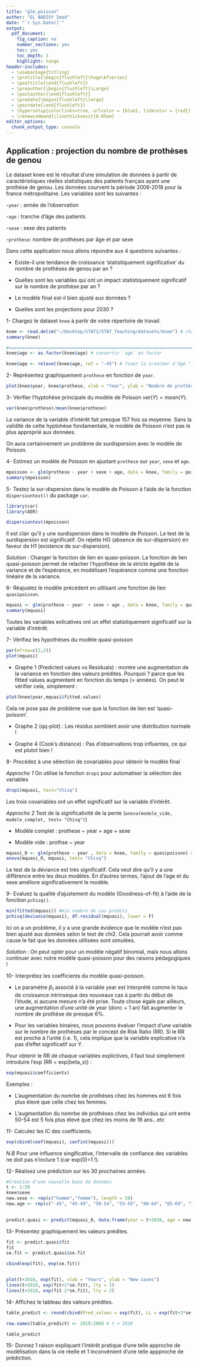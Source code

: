 ```yaml
---
title: "glm_poisson"
author: "EL BADISY Imad"
date: "`r Sys.Date()`"
output:
  pdf_document:
    fig_caption: no 
    number_sections: yes
    toc: yes
    toc_depth: 3
    highlight: tango
header-includes:
  - \usepackage{titling}
  - \pretitle{\begin{flushleft}\huge\bfseries}
  - \posttitle{\end{flushleft}}  
  - \preauthor{\begin{flushleft}\Large}
  - \postauthor{\end{flushleft}}  
  - \predate{\begin{flushleft}\large}
  - \postdate{\end{flushleft}}
  - \hypersetup{colorlinks=true, urlcolor = {blue}, linkcolor = {red}}
  - \renewcommand{\linethickness}{0.05em}
editor_options: 
  chunk_output_type: console
---
```


##  Application : projection du nombre de prothèses de genou 

Le dataset knee est le résultat d'une simulation de données à partir de caractéristiques réelles statistiques des patients français ayant une prothèse de genou. Les données courvent la période 2009-2018 pour la france métropolitaine. Les variables sont les suivantes : 

-`year` : année de l'observation 

-`age` : tranche d'âge des patients

-`sexe` : sexe des patients

-`prothese`: nombre de prothèses par âge et par sexe

Dans cette application nous allons répondre aux 4 questions suivantes :

* Existe-il une tendance de croissance 'statistiquement significative' du nombre de prothèses de genou par an ?

* Quelles sont les variables qui ont un impact statistiquement significatif sur le nombre de prothèse par an ? 

* Le modèle final est-il bien ajusté aux données ?

* Quelles sont les projections pour 2030 ?


1- Chargez le dataset `knee` à partir de votre répertoire de travail.
```r
knee <- read.delim("~/Desktop/STAT2/STAT_Teaching/datasets/knee") # changer le chemin !!!
summary(knee)

#=========================================================================================
knee$age <- as.factor(knee$age) # convertir `age` en factor 

knee$age <- relevel(knee$age, ref = "-45") # fixer la trancher d'âge "-45" comme référence
```

2- Représentez graphiquement `prothese` en fonction de  `year`.
```r
plot(knee$year, knee$prothese, xlab = "Year", ylab = "Nombre de prothèses", ylim= c(0,760)) #plot exploratoire de la distribution des nouveaux cas dans le temps 

```

3- Vérifier l'hyptohèse principale du modèle de Poisson $var(Y) = mean(Y)$.
```r
var(knee$prothese)/mean(knee$prothese)
```
La variance de la variable d'intérêt fait presque 157 fois sa moyenne. Sans la validité de cette hyptohèse fondamentale, le modèle de Poisson n'est pas le plus approprié aux données. 

On aura certainnement un problème de surdispersion avec le modèle de Poisson.

4- Estimez un modèle de Poisson en ajustant `prothese` sur `year`, `sexe` et `age`.
```r
mpoisson <- glm(prothese ~ year + sexe + age, data = knee, family = poisson)
summary(mpoisson)
```

5- Testez la sur-dispersion dans le modèle de Poisson à l'aide de la fonction `dispersiontest()` du package `car`.
```r
library(car)
library(AER)

dispersiontest(mpoisson)
```
Il est clair qu'il y une surdispersion dans le modèle de Poisson. Le test de la surdispersion est significatif. On rejette HO (absence de sur-dispersion) en faveur de H1 (existence de sur-dispersion).

_Solution_ : Changer la fonction de lien en quasi-poisson. La fonction de lien quasi-poisson permet de relacher l'hypothèse de la stricte égalité de la variance et de l'espérance, en modélisant l'espérance comme une fonction linéaire de la variance.

6- Réajustez le modèle précédent en utilisant une fonction de lien `quasipoisson`.
```r
mquasi <- glm(prothese ~ year  + sexe + age , data = knee, family = quasipoisson) #
summary(mquasi)
```

Toutes les variables exlicatives ont un effet statistiquement significatif sur la variable d'intérêt.

7- Vérifiez les hypothèses du modèle quasi-poisson

```r
par(mfrow=c(2,2))
plot(mquasi)
```

* Graphe 1 (Predicted values vs Residuals) : montre une augmentation de la variance en fonction des valeurs prédites. Pourquoi ? parce que les fitted values augmentent en fonction du temps (= années). On peut le vérifier cela, simplement : 

```r
plot(knee$year,mquasi$fitted.values)
```
Cela ne pose pas de problème vue que la fonction de lien est 'quasi-poisson'.

* Graphe 2 (qq-plot) : Les résidus semblent avoir une distribution normale !

* Graphe 4 (Cook's distance) : Pas d'observations trop influentes, ce qui est plutot bien ! 

8- Procédez à une sélection de covariables pour obtenir le modèle final

_Approche 1_  On utilise la fonction `drop1` pour automatiser la sélection des variables 
```r
drop1(mquasi, test="Chisq")
```
Les trois covariables ont un effet significatif sur la variable d'intérêt.

_Approche 2_ Test de la significativité de la pente (`anova(modele_vide, modele_complet, test= "Chisq")`)

* Modèle complet : prothese ~ year + age + sexe

* Modèle vide : prothse ~ year 

```r
mquasi_0 <- glm(prothese ~ year , data = knee, family = quasipoisson) # 
anova(mquasi_0, mquasi, test= "Chisq")
```
Le test de la déviance est très significatif. Cela veut dire qu'il y a une différence entre les deux modèles. En d'autres termes, l'ajout de l'age et du sexe améliore significativement le modèle. 

9- Evaluez la qualité d'ajustement du modèle (Goodness-of-fit) à l'aide de la fonction `pchisq()`.

```r
min(fitted(mquasi)) #min nombre de cas prédits
pchisq(deviance(mquasi), df.residual(mquasi), lower = F)

```
Ici on a un problème, il y a une grande évidence que le modèle n'est pas bien ajusté aux données selon le test de chi2. Cela pourrait avoir comme cause le fait que les données utilisées sont simulées. 


_Solution_ : On peut opter pour un modèle négatif binomial, mais nous allons continuer avec notre modèle quasi-poisson pour des raisons pédagogiques ! 

10- Interprétez les coefficients du modèle quasi-poisson. 

* Le paramètre $\beta_1$ associé à la variable year est interprété comme le taux de croissance intrinsèque des nouveaux cas à partir du début de l'étude, si aucune mesure n'a été prise. Toute chose égale par ailleurs, une augmentation d'une unité de year (donc + 1 an) fait augmenter le nombre de prothèse de  presque 6%. 

* Pour les variables binaires, nous pouvons évaluer l'impact d'une variable sur le nombre de prothèses par le concept de Risk Ratio (RR). Si le RR est proche à l'unité (i.e. 1), cela implique que la variable explicative n'a pas d'effet significatif sur Y. 

Pour obtenir le RR de chaque variables explictives, il faut tout simplement introduire l'exp (RR = exp(beta_x)) :
```r
exp(mquasi$coefficients)
```
Exemples : 

- L'augmentation du nomrbe de prothèses chez les hommes est 6 fois plus élevé que celle chez les femmes. 

- L'augmentation du nomrbe de prothèses chez les individus qui ont entre 50-54 est 5 fois plus élevé que chez les moins de 18 ans...etc


11- Calculez les IC des coefficients. 
```r
exp(cbind(coef(mquasi), confint(mquasi))) 
```
_N.B_ Pour une influence singificative, l'intervalle de confiance des variables ne doit pas n'inclure 1 (car exp(0)=1 !).


12- Réalisez une prédiction sur les 30 prochaines années.
```r
#Création d'une nouvelle base de données 
t <- 1:50
knee$sexe
new.sexe <- rep(c("homme","femme"), length = 50)
new.age <- rep(c("-45", "45-49", "50-54", "55-59", "60-64", "65-69", "70-74", "+75"), length = 50)
  

predict.quasi <- predict(mquasi_0, data.frame(year = t+2018, age = new.age, sexe = new.sexe), se.fit = TRUE)
``` 

13- Présentez graphiquement les valeurs prédites.
```r
fit <- predict.quasi$fit
fit
se.fit <- predict.quasi$se.fit

cbind(exp(fit), exp(se.fit))


plot(t+2018, exp(fit), xlab = "Years", ylab = "New cases")
lines(t+2018, exp(fit+2*se.fit), lty = 2)
lines(t+2018, exp(fit-2*se.fit), lty = 2)
```

14- Affichez le tableau des valeurs prédites. 
```r
table_predict <- round(cbind(Pred_values = exp(fit), LL = exp(fit+2*se.fit), UL = exp(fit-2*se.fit)), digits = 0)

row.names(table_predict) <- 2019:2068 # t + 2018

table_predict
```

15- Donnez 1 raison expliquant l'intérêt pratique d'une telle approche de modélisation dans la vie réelle et 1 inconvénient d'une telle appproche de prédiction.
